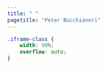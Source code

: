 ```yaml
---
title: " "
pagetitle: "Peter Bucchianeri"
---
```


```css
.iframe-class {
    width: 90%;
    overflow: auto;
}
```

<!-- Import Dataverse Widget -- Doesn't show correctly in Post-Build Preview -->
<script src="https://dataverse.harvard.edu/resources/js/widgets.js?alias=peterbucchianeri&amp;dvUrl=https://dataverse.harvard.edu&amp;widgetScope=peterbucchianeri&amp;widget=iframe&amp;heightPx=1200&fontSize10px"></script>